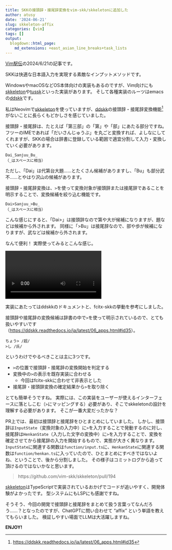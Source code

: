 ```yaml
---
title: SKKの接頭辞・接尾辞変換をvim-skk/skkeletonに追加した
author: atusy
date: '2024-06-21'
slug: skkeleton-affix
categories: [vim]
tags: []
output:
  blogdown::html_page:
    md_extensions: +east_asian_line_breaks+task_lists
---
```


[Vim駅伝](https://vim-jp.org/ekiden/)の2024/6/21の記事です。

SKKは快適な日本語入力を実現する素敵なインプットメソッドです。

WindowsやmacOSなどOS本体向けの実装もあるのですが、Vim向けにも[skkeleton]や[tussk]といった実装があります。
そして各種実装のルーツはemacsの[ddskk]です。

私はNeovimで[skkeleton]を使っていますが、[ddskk]の接頭辞・接尾辞変換機能^[<https://ddskk.readthedocs.io/ja/latest/06_apps.html#id35>]がないことに長らくもどかしさを感じていました。



接頭辞・接尾辞は、たとえば「第三部」の「第」や「部」にあたる部分ですね。
フツーのIMEであれば「だいさんじゅうぶ」を丸ごと変換すれば、よしなにしてくれますが、SKKの場合は辞書に登録している範囲で適宜分割して入力・変換していく必要があります。

```
Dai_Sanjuu_Bu_
（_はスペースに相当）
```

ただし、「Dai」は代第台大題……とたくさん候補がありますし、「Bu」も部分武不……とやはり沢山の候補があります。

接頭辞・接尾辞変換は、`>`を使って変換対象が接頭辞または接尾辞であることを明示することで、変換候補を絞り込む機能です。

```
Dai>Sanjuu_>Bu_
（_はスペースに相当）
```

こんな感じにすると、「Dai>」は接頭辞なので第や大が候補になりますが、題などは候補から外されます。
同様に「>Bu」は接尾辞なので、部や歩が候補になりますが、武などは候補から外されます。

なんて便利！
実際使ってみるとこんな感じ。

![](images/skkeleton-affix.webm)

実装にあたってはddskkのドキュメントと、fcitx-skkの挙動を参考にしました。

接頭辞や接尾辞の変換候補は辞書の中で`>`を使って明示されているので、とても扱いやすいです（<https://ddskk.readthedocs.io/ja/latest/06_apps.html#id35>）。

```
ちょう> /超/
>し /氏/
```

というわけでやるべきことは主に3つです。

- `>`の位置で接頭辞・接尾辞の変換開始を判定する
- 変換中の`>`の表示を既存実装に合わせる
  - 今回はfcitx-skkに合わせて非表示とした
- 接尾辞・接頭辞変換の確定結果から`>`を取り除く

とても簡単そうですね。
実際には、この実装をユーザーが使えるインターフェースに落としこむ（`>`にマッピングする）必要があり、そこでskkeletonの設計を理解する必要があります。
そこが一番大変だったかな？

PR上では、最初は接頭辞と接尾辞をひとまとめにしていました。
しかし、接頭辞は`InputState`（変換対象の入力中）に`>`を入力することで発動するのに対し、接尾辞は`HenkanState`（入力した文字の変換中）に`>`を入力することで、変換を確定させてから接尾辞の入力を開始するもので、実態が大きく異なります。
`InputState`に関連する関数は`function/input.ts`に、`HenkanState`に関連する関数は`function/henkan.ts`に入っていたので、ひとまとめにすべきではないよね、ということで、後から分割しました。
その様子はコミットログから追って頂けるのではないかなと思います。

> https://github.com/vim-skk/skkeleton/pull/194

[skkeleton]はTypeScriptで実装されているおかげでコードが追いやすく、開発体験がよかったです。
型システムにもLSPにも感謝ですね。

そうそう、今回の開発で接頭辞と接尾辞をまとめて扱う言葉ってなんだろう……？となったのですが、ChatGPTに問い合わせて "affix" という単語を教えてもらいました。
検証しやすい場面でLLMは大活躍しますね。

**ENJOY!**


[skkeleton]: https://github.com/vim-skk/skkeleton
[tussk]: https://github.com/kawarimidoll/tuskk.vim
[ddskk]: https://github.com/skk-dev/ddskk
